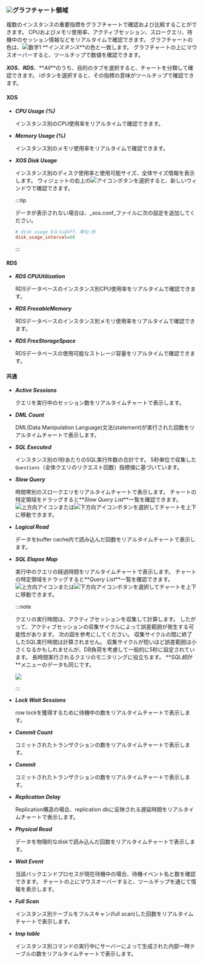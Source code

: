 ### ![](/img/number-02.png)グラフチャート領域

複数のインスタンスの重要指標をグラフチャートで確認および比較することができます。 CPUおよびメモリ使用率、アクティブセッション、スロークエリ、待機中のセッション情報などをリアルタイムで確認できます。 グラフチャートの色は、![数字1](/img/number-01.png) **_インスタンス_**の色と一致します。 グラフチャートの上にマウスオーバーすると、ツールチップで数値を確認できます。

**_XOS_**、**_RDS_**、**_All_**のうち、目的のタブを選択すると、チャートを分類して確認できます。 <span class='mark'>i</span>ボタンを選択すると、その指標の意味がツールチップで確認できます。

#### XOS

-   **_CPU Usage (%)_**

    インスタンス別のCPU使用率をリアルタイムで確認できます。

-   **_Memory Usage (%)_**

    インスタンス別のメモリ使用率をリアルタイムで確認できます。

-   **_XOS Disk Usage_**

    インスタンス別のディスク使用率と使用可能サイズ、全体サイズ情報を表示します。 ウィジェットの右上の![アイコン](/img/ico-expander.svg)ボタンを選択すると、新しいウィンドウで確認できます。

    :::tip

    データが表示されない場合は、_xos.conf_ファイルに次の設定を追加してください。

    ```ini title='xos.conf'
    # disk usage 0ならばoff、単位:秒
    disk_usage_interval=60
    ```

    :::

#### RDS

-   **_RDS CPUUtilization_**

    RDSデータベースのインスタンス別CPU使用率をリアルタイムで確認できます。

-   **_RDS FreeableMemory_**

    RDSデータベースのインスタンス別メモリ使用率をリアルタイムで確認できます。

-   **_RDS FreeStorageSpace_**

    RDSデータベースの使用可能なストレージ容量をリアルタイムで確認できます。

#### 共通

-   **_Active Sessions_**

    クエリを実行中のセッション数をリアルタイムチャートで表示します。

<InDoc product='postgresql'>

-   **_DML Count_**

    DML(Data Manipulation Language)文法(statement)が実行された回数をリアルタイムチャートで表示します。

</InDoc>

<InDoc product='mysql'>

-   **_SQL Executed_**

    インスタンス別の1秒あたりのSQL実行件数の合計です。 5秒単位で収集した`Questions`（全体クエリのリクエスト回数）指標値に基づいています。

</InDoc>

-   **_Slow Query_**

    時間帯別のスロークエリをリアルタイムチャートで表示します。 チャートの特定領域をドラッグすると**_Slow Query List_**一覧を確認できます。 ![上方向アイコン](/img/up-arrow.svg)または![下方向アイコン](/img/down-arrow.svg)ボタンを選択してチャートを上下に移動できます。

-   **_Logical Read_**

    データをbuffer cache内で読み込んだ回数をリアルタイムチャートで表示します。

-   **_SQL Elapse Map_**

    実行中のクエリの経過時間をリアルタイムチャートで表示します。 チャートの特定領域をドラッグすると**_Query List_**一覧を確認できます。 ![上方向アイコン](/img/up-arrow.svg)または![下方向アイコン](/img/down-arrow.svg)ボタンを選択してチャートを上下に移動できます。

    :::note

    クエリの実行時間は、アクティブセッションを収集して計算します。 したがって、アクティブセッションの収集サイクルによって誤差範囲が発生する可能性があります。 次の図を参考にしてください。 収集サイクルの間に終了したSQL実行時間は計算されません。 収集サイクルが短いほど誤差範囲は小さくなるかもしれませんが、DB負荷を考慮して一般的に5秒に設定されています。 長時間実行されるクエリのモニタリングに役立ちます。 **_SQL統計_**メニューのデータも同じです。

    ![](/img/db-sql-elapse-map-example.png)

    :::

-   **_Lock Wait Sessions_**

    row lockを獲得するために待機中の数をリアルタイムチャートで表示します。

<InDoc product='postgresql'>

-   **_Commit Count_**

    コミットされたトランザクションの数をリアルタイムチャートで表示します。

</InDoc>

<InDoc product='mysql'>

-   **_Commit_**

    コミットされたトランザクションの数をリアルタイムチャートで表示します。

</InDoc>

-   **_Replication Delay_**

    Replication構造の場合、replication dbに反映される遅延時間をリアルタイムチャートで表示します。

-   **_Physical Read_**

    データを物理的なdiskで読み込んだ回数をリアルタイムチャートで表示します。

<InDoc product='postgresql'>

-   **_Wait Event_**

    当該バックエンドプロセスが現在待機中の場合、待機イベント名と数を確認できます。 チャートの上にマウスオーバーすると、ツールチップを通じて情報を表示します。

</InDoc>

<InDoc product='mysql'>

-   **_Full Scan_**

    インスタンス別テーブルをフルスキャン(full scan)した回数をリアルタイムチャートで表示します。

-   **_tmp table_**

    インスタンス別コマンドの実行中にサーバーによって生成された内部一時テーブルの数をリアルタイムチャートで表示します。

</InDoc>
